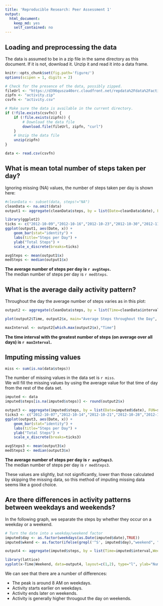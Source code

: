 ```yaml
---
title: 'Reproducible Research: Peer Assessment 1'
output:
  html_document:
    keep_md: yes
    self_contained: no
---
```



## Loading and preprocessing the data
The data is assumed to be in a zip file in the same directory as this document. If it is not, download it. Unzip it and read it into a data frame.
```r
knitr::opts_chunk$set(fig.path='figure/')
options(scipen = 1, digits = 2)

# Check for the presence of the data, possibly zipped.
fileUrl <- "https://d396qusza40orc.cloudfront.net/repdata%2Fdata%2Factivity.zip"
zipfn <- "activity.zip"
csvfn <- "activity.csv"

# Make sure the data is available in the current directory.
if (!file.exists(csvfn)) {
    if (!file.exists(zipfn)) {
        # Download the data file
        download.file(fileUrl, zipfn, "curl")
    }
    # Unzip the data file
    unzip(zipfn)
}

data <- read.csv(csvfn)
```


## What is mean total number of steps taken per day?
Ignoring missing (NA) values, the number of steps taken per day is shown here:
```r
#cleanData <- subset(data, steps!="NA")
cleanData <- na.omit(data)
output1 <- aggregate(cleanData$steps, by = list(Date=cleanData$date), FUN=sum, simplify = TRUE)

library(ggplot2)
ticks <- c("2012-10-09","2012-10-16","2012-10-23","2012-10-30","2012-11-08","2012-11-18","2012-11-25")
ggplot(output1, aes(Date, x)) +
    geom_bar(stat="identity") +
    labs(title="Steps per Day") +
    ylab("Total Steps") +
    scale_x_discrete(breaks=ticks)

avgSteps <- mean(output1$x)
medSteps <- median(output1$x)
```
**The average number of steps per day is `r avgSteps`.**  
The median number of steps per day is `r medSteps`.  


## What is the average daily activity pattern?
Throughout the day the average number of steps varies as in this plot:
```r
output2 <- aggregate(cleanData$steps, by = list(Time=cleanData$interval), FUN=mean, simplify = TRUE)

plot(output2$Time, output2$x, main="Average Steps throughout the Day", xlab="Time", ylab="Average Steps", type="l")

maxInterval <- output2[which.max(output2$x),"Time"]
```
**The time interval with the greatest number of steps (on average over all days) is `r maxInterval`.**  


## Imputing missing values
```r
miss <- sum(is.na(data$steps))
```
The number of missing values in the data set is `r miss`.  
We will fill the missing values by using the average value for that time of day from the rest of the data set.  

```r
imputed <- data
imputed$steps[is.na(imputed$steps)] <- round(output2$x)

output3 <- aggregate(imputed$steps, by = list(Date=imputed$date), FUN=sum, simplify = TRUE)
ticks3 <- c("2012-10-07","2012-10-14","2012-10-21","2012-10-28","2012-11-04","2012-11-11","2012-11-18","2012-11-25")
ggplot(output3, aes(Date, x)) +
    geom_bar(stat="identity") +
    labs(title="Steps per Day") +
    ylab("Total Steps") +
    scale_x_discrete(breaks=ticks3)

avgSteps3 <- mean(output3$x)
medSteps3 <- median(output3$x)
```
**The average number of steps per day is `r avgSteps3`.**  
The median number of steps per day is `r medSteps3`.  

These values are slightly, but not significantly, lower than those calculated by skipping the missing data, so this method of imputing missing data seems like a good choice.

## Are there differences in activity patterns between weekdays and weekends?
In the following graph, we separate the steps by whether they occur on a weekday or a weekend.

```r
# Turn the date into a weekday/weekend factor
imputed$day <- as.factor(weekdays(as.Date(imputed$date),TRUE))
imputed$wkend <- as.factor(ifelse(grepl('^S', imputed$day),"weekend", "weekday"))

output4 <- aggregate(imputed$steps, by = list(Time=imputed$interval,Weekend=imputed$wkend), FUN=mean, simplify = TRUE)

library(lattice)
xyplot(x~Time|Weekend, data=output4, layout=c(1,2), type="l", ylab="Number of steps", xlab="Interval")
```

We can see that there are a number of differences:  

* The peak is around 8 AM on weekdays.
* Activity starts earlier on weekdays.
* Activity ends later on weekends.
* Activity is generally higher througout the day on weekends.


